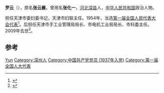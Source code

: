 {{Otheruses|罗云}}
'''罗云'''（{{bd|1919年|5月|2009年|8月9日}}），原名'''张云襄'''，曾用名'''张化一'''，[[河北|河北]][[深县|深县]]人，[[中华人民共和国|中华人民共和国]]政治人物。

担任天津市委妇委书记，天津市妇联主任。1954年，当选[[第一届全国人民代表大会代表名单|第一届全国人民代表大会代表]]<ref>{{cite book|author=全国人民代表大会常务委员会办公厅|title=中华人民共和国第一届全国人民代表大会代表名单|year=1955年|publisher=全国人民代表大会常务委员会办公厅|url=http://book.ucdrs.superlib.net/views/specific/2929/bookDetail.jsp?dxNumber=000005772167&d=546843D0AE2464CD1C95896344A85614&fenlei=04070402|access-date=2015-01-25|archive-date=2019-01-24|archive-url=https://web.archive.org/web/20190124105450/http://book.ucdrs.superlib.net/views/specific/2929/bookDetail.jsp?dxNumber=000005772167&d=546843D0AE2464CD1C95896344A85614&fenlei=04070402|dead-url=no}}</ref>。后担任天津市手工业管理局局长、市电机工业局局长、市科委主任。2009年去世<ref>{{cite news|title=罗云同志逝世|url=http://cpc.people.com.cn/GB/64093/87393/9863096.html|accessdate=2015-01-25|newspaper=人民网|deadurl=yes|archiveurl=https://web.archive.org/web/20160304063635/http://cpc.people.com.cn/GB/64093/87393/9863096.html|archivedate=2016-03-04}}</ref>。

== 参考 ==
{{reflist}}

{{中国政治人物小作品}}
{{中华全国民主妇女联合会第二届执行委员会}}

{{Authority control}}
{{DEFAULTSORT:Luo罗}}
[[Category:罗姓|Yun]]
[[Category:深州人|Category:深州人]]
[[Category:中国共产党党员_(1937年入党)|Category:中国共产党党员 (1937年入党)]]
[[Category:第一届全国人大代表|Category:第一届全国人大代表]]